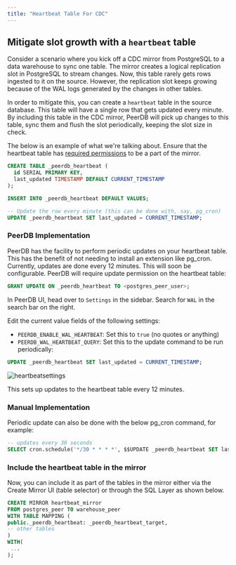 ```yaml
---
title: "Heartbeat Table For CDC"
---
```


## Mitigate slot growth with a `heartbeat` table

Consider a scenario where you kick off a CDC mirror from PostgreSQL to a data warehouse to sync one table. The mirror creates a logical replication slot in PostgreSQL to stream changes.
Now, this table rarely gets rows ingested to it on the source. However, the replication slot keeps growing because of the WAL logs generated by the changes in other tables.


In order to mitigate this, you can create a `heartbeat` table in the source database. This table will have a single row that gets updated every minute.
By including this table in the CDC mirror, PeerDB will pick up changes to this table, sync them and flush the slot periodically, keeping the slot size in check.

The below is an example of what we're talking about. Ensure that the heartbeat table has [required permissions](/connect/postgres/rds_postgres#creating-peerdb-user-and-granting-permissions) to be a part of the mirror.


```sql
CREATE TABLE _peerdb_heartbeat (
  id SERIAL PRIMARY KEY,
  last_updated TIMESTAMP DEFAULT CURRENT_TIMESTAMP
);

INSERT INTO _peerdb_heartbeat DEFAULT VALUES;

-- Update the row every minute (this can be done with, say, pg_cron)
UPDATE _peerdb_heartbeat SET last_updated = CURRENT_TIMESTAMP;
```

### PeerDB Implementation
PeerDB has the facility to perform periodic updates on your heartbeat table. 
This has the benefit of not needing to install an extension like pg_cron.
Currently, updates are done every 12 minutes. This will soon be configurable.
PeerDB will require update permission on the heartbeat table:
```sql
GRANT UPDATE ON _peerdb_heartbeat TO <postgres_peer_user>;
```
In PeerDB UI, head over to `Settings` in the sidebar. Search for `WAL` in the search bar on the right.

Edit the current value fields of the following settings:
- `PEERDB_ENABLE_WAL_HEARTBEAT`: Set this to `true` (no quotes or anything)
- `PEERDB_WAL_HEARTBEAT_QUERY`: Set this to the update command to be run periodically:
```sql
UPDATE _peerdb_heartbeat SET last_updated = CURRENT_TIMESTAMP;
```
![heartbeatsettings](../images/heartbeat/settings.png)


This sets up updates to the heartbeat table every 12 minutes.

### Manual Implementation
Periodic update can also be done with the below pg_cron command, for example:

```sql
-- updates every 30 seconds
SELECT cron.schedule('*/30 * * * *', $$UPDATE _peerdb_heartbeat SET last_updated = CURRENT_TIMESTAMP$$);
```
### Include the heartbeat table in the mirror
Now, you can include it as part of the tables in the mirror either via the Create Mirror UI (table selector) or through the SQL Layer as shown below.
```sql
CREATE MIRROR heartbeat_mirror
FROM postgres_peer TO warehouse_peer
WITH TABLE MAPPING (
public._peerdb_heartbeat: _peerdb_heartbeat_target,
-- other tables
)
WITH(
 ...
);
```
